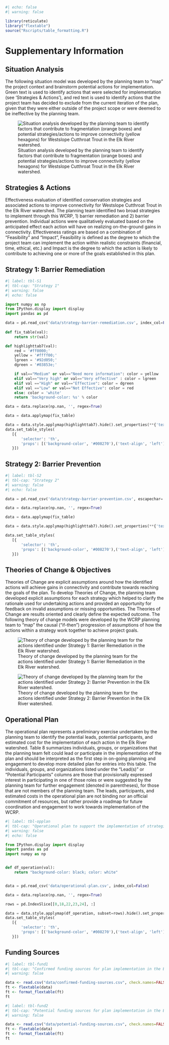 ```r
#| echo: false
#| warning: false

library(reticulate)
library("flextable")
source("Rscripts/table_formatting.R")

```

# Supplementary Information {-}

## Situation Analysis {-}

The following situation model was developed by the planning team to “map” the project context and brainstorm potential actions for implementation. Green text is used to identify actions that were selected for implementation (see 'Strategies & Actions'), and red text is used to identify actions that the project team has decided to exclude from the current iteration of the plan, given that they were either outside of the project scope or were deemed to be ineffective by the planning team.

![Situation analysis developed by the planning team to identify factors that contribute to fragmentation (orange boxes) and potential strategies/actions to improve connectivity (yellow hexagons) for Westslope Cutthroat Trout in the Elk River watershed.](images/situation-analysis.png){#fig-sitan}

## Strategies & Actions {-}

Effectiveness evaluation of identified conservation strategies and associated actions to improve connectivity for Westslope Cutthroat Trout in the Elk River watershed. The planning team identified two broad strategies to implement through this WCRP, 1) barrier remediation and 2) barrier prevention. Individual actions were qualitatively evaluated based on the anticipated effect each action will have on realizing on-the-ground gains in connectivity. Effectiveness ratings are based on a combination of "Feasibility" and "Impact", Feasibility is defined as the degree to which the project team can implement the action within realistic constraints (financial, time, ethical, etc.) and Impact is the degree to which the action is likely to contribute to achieving one or more of the goals established in this plan.

## Strategy 1: Barrier Remediation {-}
```python
#| label: tbl-S1
#| tbl-cap: "Strategy 1"
#| warning: false
#| echo: false

import numpy as np
from IPython.display import display
import pandas as pd

data = pd.read_csv('data/strategy-barrier-remediation.csv', index_col=False, skip_blank_lines=False )
 
def fix_table(val):
    return str(val)

def highlighttab7(val):
    red = '#ff0000;'
    yellow = '#ffff00;'
    lgreen = '#92d050;'
    dgreen = '#03853e;'

    if val=="Medium" or val=="Need more information": color = yellow
    elif val=="Very high" or val=="Very effective" : color = lgreen
    elif val =="High" or val=="Effective": color = dgreen
    elif val =="Low" or val=="Not Effective": color = red
    else: color = 'white'
    return 'background-color: %s' % color

data = data.replace(np.nan, '', regex=True)

data = data.applymap(fix_table)

data = data.style.applymap(highlighttab7).hide().set_properties(**{'text-align': 'left'})
data.set_table_styles(
   [{
       'selector': 'th',
       'props': [('background-color', '#008270'),('text-align', 'left')]
   }])

```


## Strategy 2: Barrier Prevention {-}
```python
#| label: tbl-S2
#| tbl-cap: "Strategy 2"
#| warning: false
#| echo: false

data = pd.read_csv('data/strategy-barrier-prevention.csv', escapechar='\n', index_col=False)

data = data.replace(np.nan, '', regex=True)

data = data.applymap(fix_table)

data = data.style.applymap(highlighttab7).hide().set_properties(**{'text-align': 'left'})

data.set_table_styles(
   [{
       'selector': 'th',
       'props': [('background-color', '#008270'),('text-align', 'left')]
   }])

```





## Theories of Change & Objectives {-}

Theories of Change are explicit assumptions around how the identified actions will achieve gains in connectivity and contribute towards reaching the goals of the plan. To develop Theories of Change, the planning team developed explicit assumptions for each strategy which helped to clarify the rationale used for undertaking actions and provided an opportunity for feedback on invalid assumptions or missing opportunities. The Theories of Change are results oriented and clearly define the expected outcome. The following theory of change models were developed by the WCRP planning team to “map” the causal (“if-then”) progression of assumptions of how the actions within a strategy work together to achieve project goals.

![Theory of change developed by the planning team for the actions identified under Strategy 1: Barrier Remediation in the Elk River watershed.](images/flowchart-barrier-rem.png){#fig-stra1}

![Theory of change developed by the planning team for the actions identified under Strategy 2: Barrier Prevention in the Elk River watershed.](images/flowchart-barrier-prevention.png){#fig-stra2}




## Operational Plan {-}

The operational plan represents a preliminary exercise undertaken by the planning team to identify the potential leads, potential participants, and estimated cost for the implementation of each action in the Elk River watershed. Table 8 summarizes individuals, groups, or organizations that the planning team felt could lead or participate in the implementation of the plan and should be interpreted as the first step in on-going planning and engagement to develop more detailed plan for entries into this table. The individuals, groups, and organizations listed under the "Lead(s)" or "Potential Participants" columns are those that provisionally expressed interest in participating in one of those roles or were suggested by the planning team for further engagement (denoted in parentheses), for those that are not members of the planning team. The leads, participants, and estimated costs in the operational plan are not binding nor an official commitment of resources, but rather provide a roadmap for future coordination and engagement to work towards implementation of the WCRP.

```python
#| label: tbl-opplan
#| tbl-cap: "Operational plan to support the implementation of strategies and actions to improve connectivity for target species in the Horsefly River watershed."
#| warning: false
#| echo: false

from IPython.display import display
import pandas as pd
import numpy as np


def df_operation(val):
    return "background-color: black; color: white"


data = pd.read_csv('data/operational-plan.csv', index_col=False)

data = data.replace(np.nan, '', regex=True)

rows = pd.IndexSlice[[0,18,22,23,24], :]

data = data.style.applymap(df_operation, subset=rows).hide().set_properties(**{'text-align': 'left'})
data.set_table_styles(
   [{
       'selector': 'th',
       'props': [('background-color', '#008270'),('text-align', 'left')]
   }])

```

## Funding Sources {-}
```r
#| label: tbl-fund1
#| tbl-cap: "Confirmed funding sources for plan implementation in the Elk River watershed."
#| warning: false

data <- read.csv("data/confirmed-funding-sources.csv", check.names=FALSE)
ft <- flextable(data)
ft <- format_flextable(ft)
ft
```

```r
#| label: tbl-fund2
#| tbl-cap: "Potential funding sources for plan implementation in the Elk River watershed. The Canadian Wildlife Federation and the planning team can coordinate proposal submission through these sources."
#| warning: false

data <- read.csv("data/potential-funding-sources.csv", check.names=FALSE)
ft <- flextable(data)
ft <- format_flextable(ft)
ft
```
